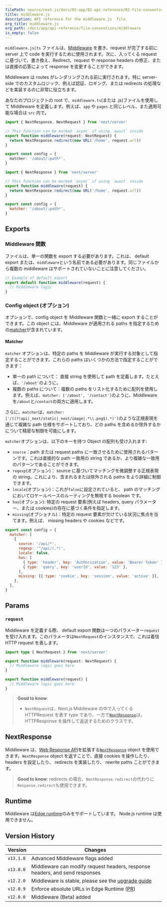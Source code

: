 ```yaml
---
filePath: source/next.js/docs/02-app/02-api-reference/02-file-conventions/middleware.mdx
title: middleware.js
description: API reference for the middleware.js  file.
org_title: middleware.js
org_path: /docs/app/api-reference/file-conventions/middleware
is_empty: false
---
```


`middleware.js|ts` ファイルは、[Middleware](/ja/javascript/next.js/v14/02-app/01-building-your-application/01-routing/13-middleware) を書き、request が完了する前に server 上で code を実行するために使用されます。次に、入ってくる request に基づいて、書き換え、Redirect、request や response headers の修正、または直接の応答によって response を変更することができます。

Middleware は routes がレンダリングされる前に実行されます。特に server-side でのカスタムロジック、例えば認証、ロギング、または redirects の処理などを実装するのに非常に役立ちます。

あなたのプロジェクトの root で、`middleware.ts`(または .js)ファイルを使用して Middleware を定義します。例えば、`app` や `pages` と同じレベル、また適用可能な場合は `src` 内で。

```tsx:middleware.ts
import { NextResponse, NextRequest } from 'next/server'

// This function can be marked `async` if using `await` inside
export function middleware(request: NextRequest) {
  return NextResponse.redirect(new URL('/home', request.url))
}

export const config = {
  matcher: '/about/:path*',
}
```

```js:middleware.js
import { NextResponse } from 'next/server'

// This function can be marked `async` if using `await` inside
export function middleware(request) {
  return NextResponse.redirect(new URL('/home', request.url))
}

export const config = {
  matcher: '/about/:path*',
}
```

## Exports

### Middleware 関数

ファイルは、単一の関数を export する必要があります。これは、 default export または、`middleware`という名前である必要があります。同じファイルから複数の middleware はサポートされていないことに注意してください。

```js:middleware.js
// Example of default export
export default function middleware(request) {
  // Middleware logic
}
```

### Config object (オプション)

オプションで、config object を Middleware 関数と一緒に export することができます。この object には、Middleware が適用される paths を指定するための[matcher](#matcher)が含まれています。

#### Matcher

`matcher` オプションは、特定の paths を Middleware が実行する対象として指定することができます。これらの paths はいくつかの方法で指定することができます：

- 単一の path について： 直接 string を使用して path を定義します。たとえば、`'/about'`のように。
- 複数の paths について：複数の paths をリスト化するために配列を使用します。例えば、`matcher: ['/about', '/contact']`のように、Middleware を`/about`と`/contact`の両方に適用します。

さらに、`matcher`は、`matcher: ['/((?!api|_next/static|_next/image|.*\\.png$).*)']`のような正規表現を通じて複雑な path 仕様をサポートしており、どの paths を含めるか除外するかについて精密な制御を可能にします。

`matcher`オプションは、以下のキーを持つ Object の配列も受け入れます:

- `source`：path または request paths に一致させるために使用されるパターンです。これは直接的な path 一致用の string であるか、より複雑な一致用のパターンであることができます。
- `regexp`(オプション)： source に基づいてマッチングを微調整する正規表現の string。これにより、含まれるまたは除外される paths をより詳細に制御できます。
- `locale`(オプション)：これが`false`に設定されていると、 path のマッチングにおいてロケールベースのルーティングを無視する boolean です。
- `has`(オプション): 特定の request 要素(例えば headers, query パラメーター、または cookies)の存在に基づく条件を指定します。
- `missing`(オプショナル)：特定の request 要素が欠けている状況に焦点を当てます。例えば、 missing headers や cookies などです。

```js:middleware.js
export const config = {
  matcher: [
    {
      source: '/api/*',
      regexp: '^/api/(.*)',
      locale: false,
      has: [
        { type: 'header', key: 'Authorization', value: 'Bearer Token' },
        { type: 'query', key: 'userId', value: '123' },
      ],
      missing: [{ type: 'cookie', key: 'session', value: 'active' }],
    },
  ],
}
```

## Params

### `request`

Middleware を定義する際、 default export 関数は一つのパラメーター`request`を受け入れます。このパラメータは`NextRequest`のインスタンスで、これは着信 HTTP request を表します。

```tsx:middleware.ts
import type { NextRequest } from 'next/server'

export function middleware(request: NextRequest) {
  // Middleware logic goes here
}
```

```js:middleware.js
export function middleware(request) {
  // Middleware logic goes here
}
```

> **Good to know**:
>
> - `NextRequest`は、Next.js Middleware の中で入ってくる HTTPRequest を表す type であり、一方で[`NextResponse`](#nextresponse)は、HTTPResponse を操作して返送するためのクラスです。

## NextResponse

Middleware は、[Web Response API](https://developer.mozilla.org/en-US/docs/Web/API/Response)を拡張する[`NextResponse`](/ja/javascript/next.js/v14/02-app/01-building-your-application/01-routing/13-middleware#nextresponse) object を使用できます。`NextResponse` object を返すことで、直接 cookies を操作したり、 headers を設定したり、 redirects を実装したり、 rewrite paths ことができます。

> **Good to know**: redirects の場合、`NextResponse.redirect`の代わりに`Response.redirect`も使用できます。

## Runtime

Middleware は[Edge runtime](/ja/javascript/next.js/v14/02-app/01-building-your-application/03-rendering/04-edge-and-nodejs-runtimes)のみをサポートしています。 Node.js runtime は使用できません。

## Version History

| Version   | Changes                                                                                       |
| --------- | --------------------------------------------------------------------------------------------- |
| `v13.1.0` | Advanced Middleware flags added                                                               |
| `v13.0.0` | Middleware can modify request headers, response headers, and send responses                   |
| `v12.2.0` | Middleware is stable, please see the [upgrade guide](/docs/messages/middleware-upgrade-guide) |
| `v12.0.9` | Enforce absolute URLs in Edge Runtime ([PR](https://github.com/vercel/next.js/pull/33410))    |
| `v12.0.0` | Middleware (Beta) added                                                                       |
